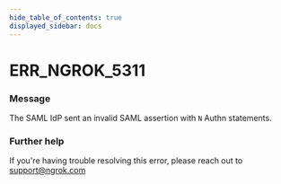 ```yaml
---
hide_table_of_contents: true
displayed_sidebar: docs
---
```



# ERR_NGROK_5311

### Message
The SAML IdP sent an invalid SAML assertion with `N` Authn statements.

<ErrorDetails error='err_ngrok_5311' />


### Further help
If you're having trouble resolving this error, please reach out to [support@ngrok.com](mailto:support@ngrok.com?subject=Help%20with%20ERR_NGROK_5311)

